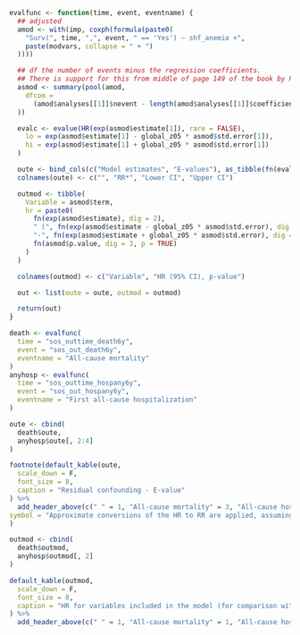 ```r

evalfunc <- function(time, event, eventname) {
  ## adjusted
  amod <- with(imp, coxph(formula(paste0(
    "Surv(", time, ",", event, " == 'Yes') ~ shf_anemia +",
    paste(modvars, collapse = " + ")
  ))))

  ## df the number of events minus the regression coefficients.
  ## There is support for this from middle of page 149 of the book by Parmer & Machin (ISBN 0471936405)
  asmod <- summary(pool(amod,
    dfcom =
      (amod$analyses[[1]]$nevent - length(amod$analyses[[1]]$coefficients))
  ))

  evalc <- evalue(HR(exp(asmod$estimate[1]), rare = FALSE),
    lo = exp(asmod$estimate[1] - global_z05 * asmod$std.error[1]),
    hi = exp(asmod$estimate[1] + global_z05 * asmod$std.error[1])
  )

  oute <- bind_cols(c("Model estimates", "E-values"), as_tibble(fn(evalc, 2)))
  colnames(oute) <- c("", "RR*", "Lower CI", "Upper CI")

  outmod <- tibble(
    Variable = asmod$term,
    hr = paste0(
      fn(exp(asmod$estimate), dig = 2),
      " (", fn(exp(asmod$estimate - global_z05 * asmod$std.error), dig = 2),
      "-", fn(exp(asmod$estimate + global_z05 * asmod$std.error), dig = 2), "), ",
      fn(asmod$p.value, dig = 3, p = TRUE)
    )
  )

  colnames(outmod) <- c("Variable", "HR (95% CI), p-value")

  out <- list(oute = oute, outmod = outmod)

  return(out)
}

death <- evalfunc(
  time = "sos_outtime_death6y",
  event = "sos_out_death6y",
  eventname = "All-cause mortality"
)
anyhosp <- evalfunc(
  time = "sos_outtime_hospany6y",
  event = "sos_out_hospany6y",
  eventname = "First all-cause hospitalization"
)
```

```r
oute <- cbind(
  death$oute,
  anyhosp$oute[, 2:4]
)

footnote(default_kable(oute,
  scale_down = F,
  font_size = 8,
  caption = "Residual confounding - E-value"
) %>%
  add_header_above(c(" " = 1, "All-cause mortality" = 3, "All-cause hospitalization" = 3)),
symbol = "Approximate conversions of the HR to RR are applied, assuming a non-rare outcome"
)
```

```r
outmod <- cbind(
  death$outmod,
  anyhosp$outmod[, 2]
)

default_kable(outmod,
  scale_down = F,
  font_size = 8,
  caption = "HR for variables included in the model (for comparison with the magnitude of the E-value)"
) %>%
  add_header_above(c(" " = 1, "All-cause mortality" = 1, "All-cause hospitalization" = 1))
```
